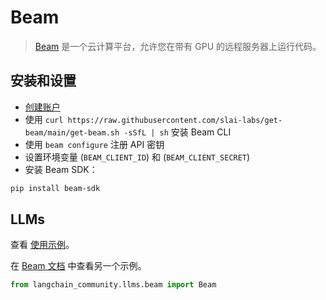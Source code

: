 # Beam

>[Beam](https://www.beam.cloud/) 是一个云计算平台，允许您在带有 GPU 的远程服务器上运行代码。


## 安装和设置

- [创建账户](https://www.beam.cloud/)
- 使用 `curl https://raw.githubusercontent.com/slai-labs/get-beam/main/get-beam.sh -sSfL | sh` 安装 Beam CLI
- 使用 `beam configure` 注册 API 密钥
- 设置环境变量 (`BEAM_CLIENT_ID`) 和 (`BEAM_CLIENT_SECRET`)
- 安装 Beam SDK：

```bash
pip install beam-sdk
```


## LLMs

查看 [使用示例](/docs/integrations/llms/beam)。

在 [Beam 文档](https://docs.beam.cloud/examples/langchain) 中查看另一个示例。

```python
from langchain_community.llms.beam import Beam
```